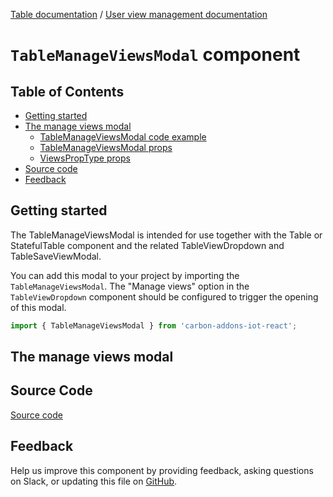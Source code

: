 [Table documentation](/docs/1-watson-iot-table--playground) / [User view management documentation](/docs/1-watson-iot-table-user-view-management--with-user-view-management)

# `TableManageViewsModal` component

## Table of Contents

- [Getting started](#getting-started)
- [The manage views modal](#the-manage-views-modal)
  - [TableManageViewsModal code example](#tablemanageviewsmodal-code-example)
  - [TableManageViewsModal props](#tablemanageviewsmodal-props)
  - [ViewsPropType props](#viewsproptype-props)
- [Source code](#source-code)
- [Feedback](#feedback)

## Getting started

The TableManageViewsModal is intended for use together with the Table or StatefulTable component
and the related TableViewDropdown and TableSaveViewModal.

You can add this modal to your project by importing the `TableManageViewsModal`.
The "Manage views" option in the `TableViewDropdown` component should be configured to trigger the opening of this modal.

```js
import { TableManageViewsModal } from 'carbon-addons-iot-react';
```

## The manage views modal


<TableManageViewsModalContent />

## Source Code

[Source code](https://github.com/carbon-design-system/carbon-addons-iot-react/tree/next/packages/react/src/components/Table/TableManageViewsModal)

## Feedback

Help us improve this component by providing feedback, asking questions on Slack, or updating this file on
[GitHub](https://github.com/carbon-design-system/carbon-addons-iot-react/tree/next/packages/react/src/components/Table/Table.mdx).
